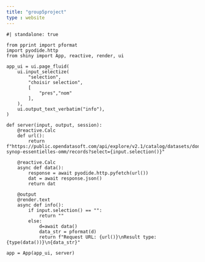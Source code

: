 ```yaml
---
title: "group5project"
type : website
---
```


```shinylive-python

#| standalone: true

from pprint import pformat
import pyodide.http
from shiny import App, reactive, render, ui

app_ui = ui.page_fluid(
    ui.input_selectize(
        "selection",
        "choisir selection",
        [
            "pres","nom"
        ],
    ),
    ui.output_text_verbatim("info"),
)

def server(input, output, session):
    @reactive.Calc
    def url():
        return f"https://public.opendatasoft.com/api/explore/v2.1/catalog/datasets/donnees-synop-essentielles-omm/records?select={input.selection()}"

    @reactive.Calc
    async def data():
        response = await pyodide.http.pyfetch(url())
        dat = await response.json()
        return dat

    @output
    @render.text
    async def info():
        if input.selection() == "":
            return ""
        else:
            d=await data()
            data_str = pformat(d)
            return f"Request URL: {url()}\nResult type: {type(data())}\n{data_str}"

app = App(app_ui, server)

```
